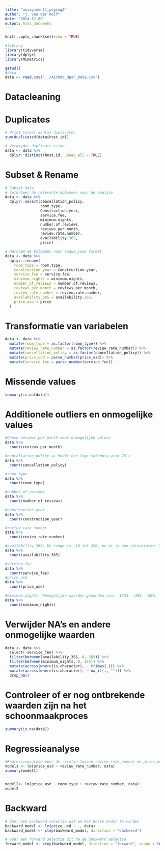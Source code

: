 ---
title: "assignment1_poging2"
author: "j. van der Wolf"
date: "2024-12-09"
output: html_document
---

```{r setup, include=FALSE}
knitr::opts_chunk$set(echo = TRUE)

#library
library(tidyverse)
library(dplyr)
library(MLmetrics)

getwd()
#data
data <- read.csv("../Airbnb_Open_Data.csv")
```

# Datacleaning 
# Duplicates
```{r}
# Print totaal aantal duplicaten
sum(duplicated(data$host.id))

# Verwijder duplicate rijen 
data <- data %>% 
  dplyr::distinct(host.id, .keep_all = TRUE)
```

# Subset & Rename
```{r}
# Subset data
# Selecteer de relevante kolommen voor de analyse
data <- data %>%
  dplyr::select(cancellation_policy,
                room.type,
                Construction.year,
                service.fee,
                minimum.nights,
                number.of.reviews,
                reviews.per.month,
                review.rate.number,
                availability.365,
                price)

# Hernoem de kolommen naar snake_case format
data <- data %>%
  dplyr::rename(
    room_type = room.type,
    construction_year = Construction.year,
    service_fee = service.fee,
    minimum_nights = minimum.nights,
    number_of_reviews = number.of.reviews,
    reviews_per_month = reviews.per.month,
    review_rate_number = review.rate.number,
    availability_365 = availability.365,
    price_usd = price
  )
```

# Transformatie van variabelen 
```{r}
data <- data %>% 
  mutate(room_type = as.factor(room_type)) %>%
  mutate(review_rate_number = as.factor(review_rate_number)) %>%
  mutate(cancellation_policy = as.factor(cancellation_policy)) %>%
  mutate(price_usd = parse_number(price_usd)) %>%
  mutate(service_fee = parse_number(service_fee))
```

# Missende values
```{r}
summary(is.na(data))
```

# Additionele outliers en onmogelijke values
```{r}
#Check reviews_per_month voor onmogelijke values
data %>% 
  count(reviews_per_month)

#cancellation_policy => heeft een lege category with 76 n
data %>% 
  count(cancellation_policy)

#room_type
data %>% 
  count(room_type)

#number_of_reviews
data %>% 
  count(number_of_reviews)

#construction_year
data %>% 
  count(construction_year)

#review_rate_number
data %>% 
  count(review_rate_number)

#availability_365: De range is -10 tot 426, en er is een uitschieter: 3677.
data %>% 
  count(availability_365)

#service_fee
data %>% 
  count(service_fee)
#price_usd 
data %>% 
  count(price_usd)

#minimum_nights. Onmogelijke waardes gevonden van: -1223, -365, -200, -125, -12, -10(4), -5, -3, -2, -1, en een aantal zijn hoger dan 365.
data %>% 
  count(minimum_nights)

```

# Verwijder NA's en andere onmogelijke waarden
```{r}
data <- data %>%
  select(-service_fee) %>%
  filter(between(availability_365, 0, 365)) %>%
  filter(between(minimum_nights, 0, 365)) %>%
  mutate(across(where(is.character), ~ trimws(.))) %>%
  mutate(across(where(is.character), ~ na_if(., ""))) %>%
  drop_na()
```

# Controleer of er nog ontbrekende waarden zijn na het schoonmaakproces
```{r}
summary(is.na(data))
```

# Regressieanalyse
```{r}
#Regressieanalyse voor de relatie tussen review_rate_number en price_usd: Des te hoger de review rate number, des te lager de prijs.
model1 <- lm(price_usd ~ review_rate_number, data)
summary(model1)


model2<- lm(price_usd ~ room_type + review_rate_number, data)
model2
```
# Backward
```{r}
# Voer een backward selectie uit om het beste model te vinden
backward_model <- lm(price_usd ~ ., data)
backward_model <- step(backward_model, direction = "backward")

# Voer een forward selectie uit na de backward selectie
forward_model <- step(backward_model, direction = "forward", scope = formula(~ .))
```



